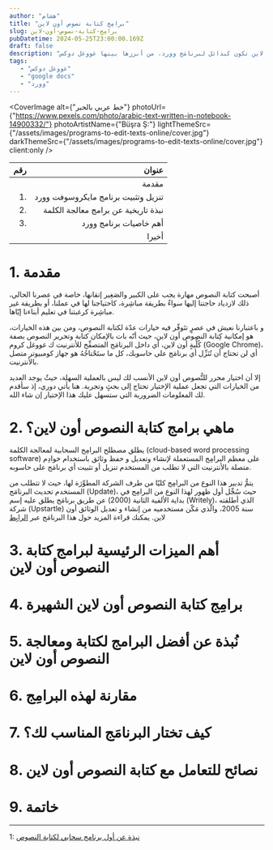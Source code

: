 ```yaml
---
author: "هشام"
title: "برامِج كتابة نصوص أون لاين"
slug: برامِج-كتابة-نصوص-أون-لاين
pubDatetime: 2024-05-25T23:00:00.169Z
draft: false
description: "سأقدم لك تطبيقات أون لاين تكون كبدائل لبرنامَج وورد، من أبرزها بينها غووغل دوكس  "
tags:
   - "غووغل دوكس"
   - "google docs"
   - "وورد"
---
```


<CoverImage alt={"خط عربي بالحبر"}
            photoUrl={"https://www.pexels.com/photo/arabic-text-written-in-notebook-14900332/"}
            photoArtistName={"Büşra Ş:"}
            lightThemeSrc={"/assets/images/programs-to-edit-texts-online/cover.jpg"}
            darkThemeSrc={"/assets/images/programs-to-edit-texts-online/cover.jpg"}
            client:only
/>




| رقم | عنوان |
| ---: | ------: |
|   |مقدمة |
| 1.  |  تنزيل وتثبيت برنامج مايكروسوفت وورد |
| 2.  | نبذة تاريخية عن برامج معالجة الكلمة|
| 3.  | أهم خاصيات برنامج وورد |
|  | أخيرا |

# 1. مقدمة
أصبحت كتابة النصوص مهارة يجب على الكبير والصَغِير إتقانها، خاصة في عصرنا الحالي، ذلك لازدياد حاجتنا إليها سواءٌ بطريقة مباشِرة، كاحتياجنا لها في عملنا، أو بطريقة غير مباشِرة كرغبتنا في تعليم أبناءنا إيّاها.

 و باعتبارنا نعيش في عصرٍ تتَوفّر فيه خيارات عدّة لكتابة النصوص، ومن بين هذه الخيارات، هو إمكانية كِتابة النصوص أون لاين، حيث أنّه بات بالإمكان كتابة وتحرير النصوص بصفة كُلِّيةٍ أون لاين، أي داخل البرنامَج المتصفِّح للأنترنيت ك غووغل كروم (Google Chrome)، أي لن تحتاج أن تُنَزِّل أي برنامَج على حاسوبك، كل ما ستَحْتاجُهُ هو جهاز كومبيوتر متصل بالأنترنيت.

إلا أن اختيار محرر للنُّصوص أون لاين الأنسب لك ليس بالعملية السهلة، حيثٌ يوجد العديد من الخيارات التي تجعل عملية الإختيار تحتاج إلى بحثٍ وتجربة. هنا يأتي دوري، إذ سأقدم لك المعلومات الضرورية التي ستسهل عليك هذا الإختيار إن شاء الله.



# 2. ماهي برامج كتابة النصوص أون لاين؟

 يطلق مصطلح البرامِج السحابية لمعالجة الكلمة (cloud-based word processing software) على معظم البرامِج المستعملة لإنشاء وتعديل و حفظ وثائق باستخدام خوادِم متصلة بالأنترنيت التي لا تطلب من المستخدم تنزيل أو تثبيت أي برنامَج على حاسوبه.


يتمُّ تدبير هذا النوع من البرامِج كليّا من طرف الشركة المطوِّرَة لها، حيث لا تتطلب من المستخدم تحديث البرنامَج (Update)، حيث سُجِّل أول ظهور لهذا النوع من البرامِج في بداية الألفية الثانية (2000) عن طريق برنامَج يطلق عليه إسم (Writely)، الذي أطلقته شركة (Upstartle) سنة 2005، والّذي مَكّن مستخدميه من إنشاء و تعديل الوثائق أون لاين. يمكنك قراءة المزيد حول هذا البرنامَج عبر [الرابِط](https://en.wikipedia.org/wiki/Google_Docs#History)



# 3. أهم الميزات الرئيسية لبرامج كتابة النصوص أون لاين




# 4. برامِج كتابة النصوص أون لاين الشهيرة




# 5. نُبذة عن أفضل البرامج لكتابة ومعالجة النصوص أون لاين




# 6. مقارنة لهذه البرامِج




# 7. كيف تختار البرنامَج المناسب لك؟




# 8. نصائح للتعامل مع كتابة النصوص أون لاين




# 9. خاتمة

----
1: [نبذة عن أول برنامج سحابي لكتابة النصوص](https://en.wikipedia.org/wiki/Google_Docs#History)



